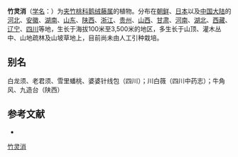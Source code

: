 {{Speciesbox
| name = 竹灵消
| status = 
| status_system = 
| image =
| genus = Cynanchum
| species = inamoenum
| authority = (Maxim.) Loes.
}}

'''竹灵消'''（[[学名|学名]]：{{lang|la|''Cynanchum inamoenum''}}）为[[夹竹桃科|夹竹桃科]][[鹅绒藤属|鹅绒藤属]]的植物。分布在[[朝鲜|朝鲜]]、[[日本|日本]]以及[[中国大陆|中国大陆]]的[[河北|河北]]、[[安徽|安徽]]、[[湖南|湖南]]、[[山东|山东]]、[[陕西|陕西]]、[[浙江|浙江]]、[[贵州|贵州]]、[[山西|山西]]、[[甘肃|甘肃]]、[[河南|河南]]、[[湖北|湖北]]、[[西藏|西藏]]、[[辽宁|辽宁]]、[[四川|四川]]等地，生长于海拔100米至3,500米的地区，多生长于山顶、灌木丛中、山地疏林及山坡草地上，目前尚未由人工引种栽培。

== 别名 ==
白龙须、老君须、雪里蟠桃、婆婆针线包（四川）；川白薇（四川中药志）；牛角风、九造台（陕西）

== 参考文献 ==
<div class="references-small">
* {{cite web| url =http://www.bioinfo.cn/db05/KmzwSpecies.php?action=view&id=30656| title =竹灵消| work =《中国高等植物数据库全库》| publisher =中国科学院微生物研究所| author =昆明植物研究所| accessdate =2009-02-26| deadurl =yes| archiveurl =https://web.archive.org/web/20160305062121/http://www.bioinfo.cn/db05/KmzwSpecies.php?action=view&id=30656| archivedate =2016-03-05}}
</div>
{{Taxonbar|from=Q15232839}}

[[Category:鹅绒藤属|竹灵消]]


{{植物小作品}}